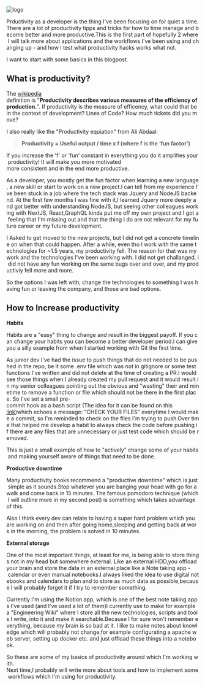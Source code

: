 
<div className={styles["logo"]}>
  <img src={photo} alt="logo" />
</div>

Prductivity as a developer is the thing I've been focusing on for quiet a time.There are a lot of productivity tipps and tricks for how to time manage and become better and more productive.This is the first part of hopefully 2 where I will talk more about applications and the workflows I've been using and changing up - and how I test what productivity hacks works what not.

I want to start with some basics in this blogpost.

## **What is productivity?**

The [wikipedia](https://en.wikipedia.org/wiki/Productivity) definition is "****Productivity describes various measures of the efficiency of production.****". If productivity is the measure of efficency, what could that be in the context of development? Lines of Code? How much tickets did you move?

I also really like the "Productivity equiation" from Ali Abdaal:

> **Productivity = Useful output / time x f (where f is the ‘fun factor’)**

If you increase the 'f' or 'fun' constant in everything you do it amplifies your productivity! It will make you more motivated more consistent and in the end more productive.

As a developer, you mostly get the fun factor when learning a new language, a new skill or start to work on a new project.I can tell from my experience I've been stuck in a job where the tech stack was Jquery and NodeJS backend. At the first few months I was fine with it,I learned Jquery more deeply and got better with understanding NodeJS, but seeing other colleagues working with NextJS, React,GraphQL kinda put me off my own project and I got a feeling that I'm missing out and that the thing I do are not relevant for my future career or my future development.

I Asked to get moved to the new projects, but I did not get a concrete timeline on when that could happen. After a while, even tho I work with the same technologies for ~1.5 years, my productivity fell. The reason for that was my work and the technologies I've been working with. I did not get challanged, i did not have any fun working on the same bugs over and over, and my productiviy fell more and more.

So the options I was left with, change the technologies to something I was having fun or leaving the company, and those are bad options.

## How to Increase productivity

**Habits**

Habits are a "easy" thing to change and result in the biggest payoff. If you can change your habits you can become a better developer period.I can give you a silly example from when I started working with Git the first time.

As junior dev I've had the issue to push things that do not needed to be pushed in the repo, be it some .env file which was not in gitignore or some test functions I've written and did not delete at the time of creating a PR.I would see those things when I already created my pull request and it would result in my senior colleagues pointing out the obvious and "wasting" their and minetime to remove a function or file which should not be there in the first place. So I've set a small pre-commit hook as a bash script (The idea for it can be found on this [link](<[https://stackoverflow.com/questions/45416049/how-to-make-a-git-pre-commit-hook-that-checks-the-commit-message](https://stackoverflow.com/questions/45416049/how-to-make-a-git-pre-commit-hook-that-checks-the-commit-message)>))which echoes a message: "CHECK YOUR FILES" everytime I would make a commit, so I'm reminded to check on the files I'm trying to push.Over time that helped me develop a habit to always check the code before pushing if there are any files that are unnecessary or just test code which should be removed.

This is just a small example of how to "actively" change some of your habits and making yourself aware of things that need to be done.

**Productive downtime**

Many productivity books recommend a "productive downtime" which is just simple as it sounds.Stop whatever you are banging your head with go for a walk and come back in 15 minutes. The famous pomodoro technique (which I will outline more in my second post) is something which takes advantage of this.

Also I think every dev can relate to having a super hard problem which you are working on and then after going home,sleeping and getting back at work in the morning, the problem is solved in 10 minutes.

**External storage**

One of the most important things, at least for me, is being able to store things not in my head but somewhere external. Like an external HDD,you offload your brain and store the data in an external place like a Note taking app - calendar or even manual notebooks.I always liked the idea to use digital notebooks and calendars to plan and to store as much data as possible,because I will probably forget it if I try to remember something.

Currently I'm using the Notion app, which is one of the best note taking apps I've used (and I've used a lot of them)I currently use to make for example a "Engineering Wiki" where I store all the new technologies, scripts and tools I write, into it and make it searchable.Because I for sure won't remember everything, because my brain is so bad at it. I like to make notes about knowledge which will probably not change,for example configurating a apache web server, setting up docker etc. and just offload these things into a notebook.

So these are some of my basics of productivity around which I'm working with. 
Next time,I probably will write more about tools and how to implement some workflows which I'm using for productivity.
